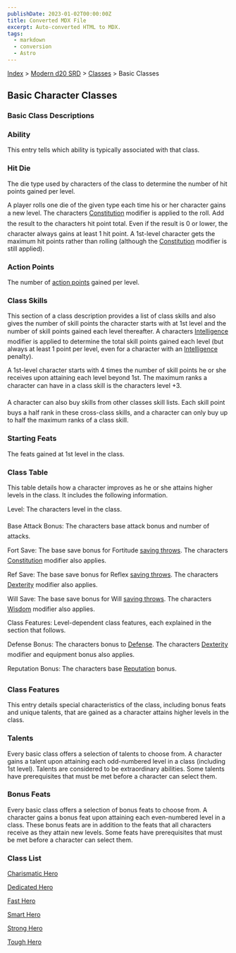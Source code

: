 ```yaml
---
publishDate: 2023-01-02T00:00:00Z
title: Converted MDX File
excerpt: Auto-converted HTML to MDX.
tags:
  - markdown
  - conversion
  - Astro
---
```


[Index](-index) > [Modern d20 SRD](modern-d20-srd-index) > [Classes](modern-d20-srd-classes-index) > Basic Classes

## Basic Character Classes

### Basic Class Descriptions

### Ability

This entry tells which ability is typically associated with that class.

### Hit Die

The die type used by characters of the class to determine the number of hit points gained per level.

A player rolls one die of the given type each time his or her character gains a new level. The characters [Constitution](modern-d20-srd-basics-ability-scores) modifier is applied to the roll. Add the result to the characters hit point total. Even if the result is 0 or lower, the character always gains at least 1 hit point. A 1st-level character gets the maximum hit points rather than rolling (although the [Constitution](modern-d20-srd-basics-ability-scores) modifier is still applied).

### Action Points

The number of [action points](modern-d20-srd-basics-action-points) gained per level.

### Class Skills

This section of a class description provides a list of class skills and also gives the number of skill points the character starts with at 1st level and the number of skill points gained each level thereafter. A characters [Intelligence](modern-d20-srd-basics-ability-scores) modifier is applied to determine the total skill points gained each level (but always at least 1 point per level, even for a character with an [Intelligence](modern-d20-srd-basics-ability-scores) penalty).

A 1st-level character starts with 4 times the number of skill points he or she receives upon attaining each level beyond 1st. The maximum ranks a character can have in a class skill is the characters level +3.

A character can also buy skills from other classes skill lists. Each skill point buys a half rank in these cross-class skills, and a character can only buy up to half the maximum ranks of a class skill.

### Starting Feats

The feats gained at 1st level in the class.

### Class Table

This table details how a character improves as he or she attains higher levels in the class. It includes the following information.

Level: The characters level in the class.

Base Attack Bonus: The characters base attack bonus and number of attacks.

Fort Save: The base save bonus for Fortitude [saving
throws](modern-d20-srd-basics-saving-throws). The characters [Constitution](modern-d20-srd-basics-ability-scores) modifier also applies.

Ref Save: The base save bonus for Reflex [saving
throws](modern-d20-srd-basics-saving-throws). The characters [Dexterity](modern-d20-srd-basics-ability-scores) modifier also applies.

Will Save: The base save bonus for Will [saving
throws](modern-d20-srd-basics-saving-throws). The characters [Wisdom](modern-d20-srd-basics-ability-scores) modifier also applies.

Class Features: Level-dependent class features, each explained in the section that follows.

Defense Bonus: The characters bonus to [Defense](modern-d20-srd-combat-damage). The characters [Dexterity](modern-d20-srd-basics-ability-scores) modifier and equipment bonus also applies.

Reputation Bonus: The characters base [Reputation](modern-d20-srd-reputation-index) bonus.

### Class Features

This entry details special characteristics of the class, including bonus feats and unique talents, that are gained as a character attains higher levels in the class.

### Talents

Every basic class offers a selection of talents to choose from. A character gains a talent upon attaining each odd-numbered level in a class (including 1st level). Talents are considered to be extraordinary abilities. Some talents have prerequisites that must be met before a character can select them.

### Bonus Feats

Every basic class offers a selection of bonus feats to choose from. A character gains a bonus feat upon attaining each even-numbered level in a class. These bonus feats are in addition to the feats that all characters receive as they attain new levels. Some feats have prerequisites that must be met before a character can select them.

### Class List

[Charismatic Hero](modern-d20-srd-classes-basic-charismatic-hero)

[Dedicated Hero](modern-d20-srd-classes-basic-dedicated-hero)

[Fast Hero](modern-d20-srd-classes-basic-fast-hero)

[Smart Hero](modern-d20-srd-classes-basic-smart-hero)

[Strong Hero](modern-d20-srd-classes-basic-strong-hero)

[Tough Hero](modern-d20-srd-classes-basic-tough-hero)
